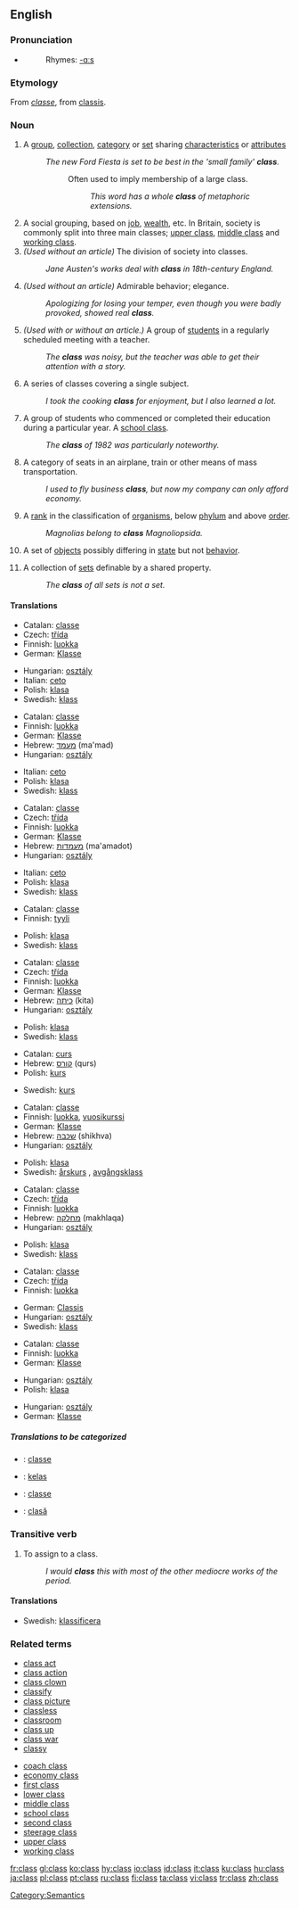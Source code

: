 ==English==
{{wikipedia}}
{{rank|greatly|floor|example|983|class|century|sorry|share}}

===Pronunciation===
*{{audio|en-us-class.ogg|Audio (US)}}
*:Rhymes: [[Rhymes:English:-ɑːs|-ɑːs]]

===Etymology===
From {{F.}} ''[[classe]]'', from {{L.}} [[classis]].

===Noun===
{{en-noun|es}}

# A [[group]], [[collection]], [[category]] or [[set]] sharing [[characteristic]]s or [[attribute]]s
#: ''The new Ford Fiesta is set to be best in the 'small family' '''class'''.''
#::Often used to imply membership of a large class.
#::: ''This word has a whole '''class''' of metaphoric extensions.''
# A social grouping, based on [[job]], [[wealth]], etc. In Britain, society is commonly split into three main classes; [[upper class]], [[middle class]] and [[working class]].
# ''(Used without an article)'' The division of society into classes.
#: ''Jane Austen's works deal with '''class''' in 18th-century England.''
# ''(Used without an article)'' Admirable behavior; elegance.
#: ''Apologizing for losing your temper, even though you were badly provoked, showed real '''class'''.''
# ''(Used with or without an article.)'' A group of [[student]]s in a regularly scheduled meeting with a teacher.
#: ''The '''class''' was noisy, but the teacher was able to get their attention with a story.''
# A series of classes covering a single subject.
#: ''I took the cooking '''class''' for enjoyment, but I also learned a lot.''
# A group of students who commenced or completed their education during a particular year. A [[school class]].
#: ''The '''class''' of 1982 was particularly noteworthy.''
# A category of seats in an airplane, train or other means of mass transportation.
#: ''I used to fly business '''class''', but now my company can only afford economy.''
# {{context|biology|taxonomy}} A [[rank]] in the classification of [[organism]]s, below [[phylum]] and above [[order]]. 
#: ''Magnolias belong to '''class''' Magnoliopsida.''
# {{computing}} A set of [[object]]s possibly differing in [[state]] but not [[behavior]].
# {{math}} A collection of [[set]]s definable by a shared property.
#: ''The '''class''' of all sets is not a set.''

====Translations====
{{trans-top|A group, collection, category or set sharing characteristics or attributes}}
*Catalan: [[classe]] {{f}}
*Czech: [[třída]] {{f}}
*Finnish: [[luokka]]
*German: [[Klasse]] {{f}}
{{trans-mid}}
*Hungarian: [[osztály]]
*Italian: [[ceto]] {{m}}
*Polish: [[klasa]] {{f}}
*Swedish: [[klass]] {{c}}
{{trans-bottom}}

{{trans-top|A social grouping, based on job, wealth, etc.}}
*Catalan: [[classe]] {{f}}
*Finnish: [[luokka]]
*German: [[Klasse]] {{f}}
*Hebrew: [[מעמד]] (ma'mad) {{m}}
*Hungarian: [[osztály]]
{{trans-mid}}
*Italian: [[ceto]] {{m}}
*Polish: [[klasa]] {{f}}
*Swedish: [[klass]] {{c}}
{{trans-bottom}}

{{trans-top|The division of society into classes}}
*Catalan: [[classe]] {{f}}
*Czech: [[třída]] {{f}}
*Finnish: [[luokka]]
*German: [[Klasse]] {{f}}
*Hebrew: [[מעמדות]] (ma'amadot) {{m}} {{p}}
*Hungarian: [[osztály]]
{{trans-mid}}
*Italian: [[ceto]] {{m}}
*Polish: [[klasa]] {{f}}
*Swedish: [[klass]] {{c}}
{{trans-bottom}}

{{trans-top|Admirable behavior; elegance}}
*Catalan: [[classe]] {{f}}
*Finnish: [[tyyli]]
{{trans-mid}}
*Polish: [[klasa]] {{f}}
*Swedish: [[klass]] {{c}}
{{trans-bottom}}

{{trans-top|A group of students in a regularly scheduled meeting with a teacher}}
*Catalan: [[classe]] {{f}}
*Czech: [[třída]] {{f}}
*Finnish: [[luokka]]
*German: [[Klasse]] {{f}}
*Hebrew: [[כיתה]] (kita) {{f}}
*Hungarian: [[osztály]]
{{trans-mid}}
*Polish: [[klasa]] {{f}}
*Swedish: [[klass]] {{c}}
{{trans-bottom}}

{{trans-top|A series of classes covering a single subject}}
*Catalan: [[curs]] {{m}}
*Hebrew: [[קורס]] (qurs) {{m}}
*Polish: [[kurs]]
{{trans-mid}}
*Swedish: [[kurs]] {{c}}
{{trans-bottom}}

{{trans-top|A group of students who commenced or completed their education during a particular year}}
*Catalan: [[classe]] {{f}}
*Finnish: [[luokka]], [[vuosikurssi]]
*German: [[Klasse]] {{f}}
*Hebrew: [[שכבה]] (shikhva) {{f}}
*Hungarian: [[osztály]]
{{trans-mid}}
*Polish: [[klasa]] {{f}}
*Swedish: [[årskurs]] {{c}}, [[avgångsklass]] {{c}}
{{trans-bottom}}

{{trans-top|A category of seats in an airplane, train or other means of mass transportation}}
*Catalan: [[classe]] {{f}}
*Czech: [[třída]] {{f}}
*Finnish: [[luokka]]
*Hebrew: [[מחלקה]] (makhlaqa) {{f}}
*Hungarian: [[osztály]]
{{trans-mid}}
*Polish: [[klasa]] {{f}}
*Swedish: [[klass]] {{c}}
{{trans-bottom}}

{{trans-top|The classification below Phylum and above Order}}
*Catalan: [[classe]] {{f}}
*Czech: [[třída]] {{f}}
*Finnish: [[luokka]]
{{trans-mid}}
*German: [[Classis]] {{f}}
*Hungarian: [[osztály]]
*Swedish: [[klass]] {{c}}
{{trans-bottom}}

{{trans-top|A set of objects possibly differing in state but not behavior}}
*Catalan: [[classe]] {{f}}
*Finnish: [[luokka]]
*German: [[Klasse]] {{f}}
{{trans-mid}}
*Hungarian: [[osztály]]
*Polish: [[klasa]] {{f}}
{{trans-bottom}}

{{trans-top|A collection of sets definable by a shared property}}
*Hungarian: [[osztály]]
*German: [[Klasse]] {{f}}
{{trans-mid}}
{{trans-bottom}}

=====Translations to be categorized=====
{{checktrans}}
{{top}}
*{{ttbc|Interlingua}}: [[classe]]
*{{ttbc|Indonesian}}: [[kelas]]
{{mid}}
*{{ttbc|Portuguese}}: [[classe]]
*{{ttbc|Romanian}}: [[clasă]] {{f}}
{{bottom}}

===Transitive verb===
{{en-verb|classes|classing|classed}}

# To assign to a class.
#: ''I would '''class''' this with most of the other mediocre works of the period.''

====Translations====
*Swedish: [[klassificera]]

===Related terms===
{{top3}}
*[[class act]]
*[[class action]]
*[[class clown]]
*[[classify]]
*[[class picture]]
*[[classless]]
*[[classroom]]
*[[class up]]
*[[class war]]
*[[classy]]
{{mid3}}
*[[coach class]]
*[[economy class]]
*[[first class]]
*[[lower class]]
*[[middle class]]
*[[school class]]
*[[second class]]
*[[steerage class]]
*[[upper class]]
*[[working class]]
{{bottom}}

[[Category:Semantics]]

[[fr:class]]
[[gl:class]]
[[ko:class]]
[[hy:class]]
[[io:class]]
[[id:class]]
[[it:class]]
[[ku:class]]
[[hu:class]]
[[ja:class]]
[[pl:class]]
[[pt:class]]
[[ru:class]]
[[fi:class]]
[[ta:class]]
[[vi:class]]
[[tr:class]]
[[zh:class]]